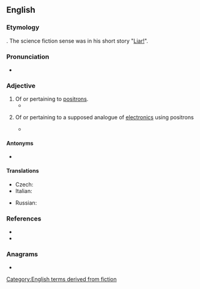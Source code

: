 ==English==

===Etymology===
{{suffix|en|positron|ic}}. The science fiction sense was {{coin|en|nat=American|occ=science fiction author|Isaac Asimov|in=1941|nocap=1}} in his short story "[[wikipedia:Liar! (short story)|Liar!]]".

===Pronunciation===
* {{a|UK}} {{IPA|en|/pɒz.ɪˈtɹɒn.ɪk/}}

===Adjective===
{{wikipedia|positronic brain}}
{{en-adj|-}}

# Of or pertaining to [[positron]]s.
#* {{quote-journal|en|title=Grating Space of Barium-Copper-Stearate Films|date=1 September 1937|journal=Physical Review|passage=The element bombarded should be of high isotopic content, and should not give any other '''positronic''' radioelement whose lifetime is comparable to the one looked for.|volume=52|page=525|author=Clifford Holley and Seymour Bernstein}}
# {{lb|en|science fiction}} Of or pertaining to a supposed analogue of [[electronic]]s using positrons
#* {{quote-journal
|en
|year=1941
|month=May
|first=Isaac
|last=Asimov
|authorlink=Isaac Asimov
|magazine=[[wikipedia:Analog Science Fiction and Fact|Astounding Science-Fiction]]
|title=[[wikipedia:Liar! (short story)|Liar!]]
|volume=27
|issue=3
|page=
|passage=By exact count, there are seventy-five thousand, two hundred and thirty-four operations necessary for the manufacture of a single '''positronic''' brain.
}}

====Antonyms====
* {{l|en|electronic}}

====Translations====
{{trans-top}}
* Czech: {{t|cs|positronový}}
* Italian: {{t+|it|positronico}}
{{trans-mid}}
* Russian: {{t+|ru|позитро́нный}}
{{trans-bottom}}

===References===
* {{R:Brave New Words|page=151}}
* {{R:OED SF|92|positronic adj.}}

===Anagrams===
* {{anagrams|en|a=ciinooprst|inotropics|post-ironic|postironic}}

[[Category:English terms derived from fiction]]